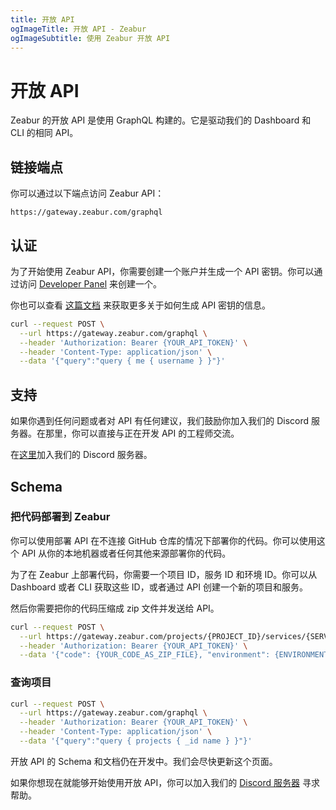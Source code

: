 ```yaml
---
title: 开放 API
ogImageTitle: 开放 API - Zeabur
ogImageSubtitle: 使用 Zeabur 开放 API
---
```



# 开放 API

Zeabur 的开放 API 是使用 GraphQL 构建的。它是驱动我们的 Dashboard 和 CLI 的相同 API。

## 链接端点

你可以通过以下端点访问 Zeabur API：

```http
https://gateway.zeabur.com/graphql
```

## 认证

为了开始使用 Zeabur API，你需要创建一个账户并生成一个 API 密钥。你可以通过访问 [Developer Panel](https://dash.zeabur.com/account/developer) 来创建一个。

你也可以查看 [这篇文档](./use-api-key) 来获取更多关于如何生成 API 密钥的信息。

```bash
curl --request POST \
  --url https://gateway.zeabur.com/graphql \
  --header 'Authorization: Bearer {YOUR_API_TOKEN}' \
  --header 'Content-Type: application/json' \
  --data '{"query":"query { me { username } }"}'
```

## 支持

如果你遇到任何问题或者对 API 有任何建议，我们鼓励你加入我们的 Discord 服务器。在那里，你可以直接与正在开发 API 的工程师交流。

在[这里](https://discord.gg/yrnVvTCM7g)加入我们的 Discord 服务器。

## Schema

### 把代码部署到 Zeabur

你可以使用部署 API 在不连接 GitHub 仓库的情况下部署你的代码。你可以使用这个 API 从你的本地机器或者任何其他来源部署你的代码。

为了在 Zeabur 上部署代码，你需要一个项目 ID，服务 ID 和环境 ID。你可以从 Dashboard 或者 CLI 获取这些 ID，或者通过 API 创建一个新的项目和服务。

然后你需要把你的代码压缩成 zip 文件并发送给 API。

```bash
curl --request POST \
  --url https://gateway.zeabur.com/projects/{PROJECT_ID}/services/{SERVICE_ID}/deploy \
  --header 'Authorization: Bearer {YOUR_API_TOKEN}' \
  --data '{"code": {YOUR_CODE_AS_ZIP_FILE}, "environment": {ENVIRONMENT_ID}}'
```

### 查询项目

```bash
curl --request POST \
  --url https://gateway.zeabur.com/graphql \
  --header 'Authorization: Bearer {YOUR_API_TOKEN}' \
  --header 'Content-Type: application/json' \
  --data '{"query":"query { projects { _id name } }"}'
```

<Callout>
  开放 API 的 Schema 和文档仍在开发中。我们会尽快更新这个页面。

  如果你想现在就能够开始使用开放 API，你可以加入我们的 [Discord 服务器](https://discord.gg/yrnVvTCM7g) 寻求帮助。
</Callout>
